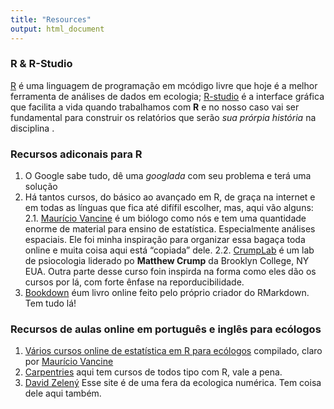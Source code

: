 ```yaml
---
title: "Resources"
output: html_document
---
```


### R & R-Studio

[R](http://www.r-project.org) é uma linguagem de programação em mcódigo livre que hoje é a melhor ferramenta de análises de dados em ecologia;
[R-studio](http://www.rstudio.com) é a interface gráfica que facilita a vida quando trabalhamos com **R** e no nosso caso vai ser fundamental para construir os relatórios que serão _sua prórpia história_ na disciplina []().

### Recursos adiconais para R

1. O Google sabe tudo, dê uma _googlada_ com seu problema e terá uma solução
2. Há tantos cursos, do básico ao avançado em R, de graça na internet e em todas as línguas que fica até difífil escolher, mas, aqui vão alguns:
  2.1. [Maurício Vancine](https://mauriciovancine.github.io/) é um biólogo como nós e tem uma quantidade enorme de material para ensino de estatística. Especialmente análises espaciais. Ele foi minha inspiração para organizar essa bagaça toda online e muita coisa aqui está "copiada" dele.
  2.2. [CrumpLab](https://crumplab.github.io/Courses.html) é um lab de psiocologia liderado po **Matthew Crump** da Brooklyn College, NY EUA. Outra parte desse curso foin inspirda na forma como eles dão os cursos por lá, com forte ênfase na reporducibilidade.
3. [Bookdown](https://bookdown.org/yihui/rmarkdown/) éum livro online feito pelo próprio criador do RMarkdown. Tem tudo lá!

### Recursos de aulas online em português e inglês para ecólogos

1. [Vários cursos online de estatística em R para ecólogos](https://mauriciovancine.github.io/pt/post/general-courses-online/) compilado, claro por [Maurício Vancine](https://mauriciovancine.github.io/)
2. [Carpentries](https://datacarpentry.org/lessons/#ecology-workshop) aqui tem cursos de todos tipo com R, vale a pena.
3. [David Zelený](https://www.davidzeleny.net/anadat-r/doku.php/en:start) Esse site é de uma fera da ecologica numérica. Tem coisa dele aqui também.

